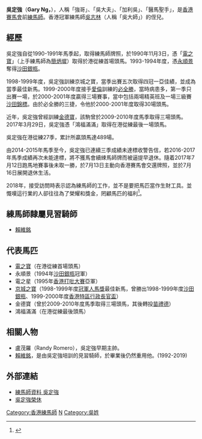 '''吳定強'''（'''Gary Ng，'''{{bd|1952年|12月6日}}），人稱「強哥」、「吳大夫」、「加利吳」、「醫馬聖手」，是[[香港賽馬會|香港賽馬會]]前[[練馬師|練馬師]]。香港冠軍練馬師[[吳志林|吳志林]]（人稱「吳大師」）的侄兒。

==經歷==
吳定強自從1990-1991年馬季起，取得練馬師牌照，於1990年11月3日，憑「[[電之寶|電之寶]]」（上手練馬師為[[簡炳墀|簡炳墀]]）取得於港從練首場頭馬。1993-1994年度，憑[[永順景|永順景]]奪得[[沙田銀瓶|沙田銀瓶]]。

1998-1999年度，吳定強訓練京城之寶，當季出賽五次取得四冠一亞佳績，並成為當季最佳新馬。1999-2000年度接手[[愛倫|愛倫]]訓練的[[必全勝|必全勝]]，當時病患多，第一季只出賽一場，於2000-2001年度贏得三場賽事，當中包括兩場精英班及一場三級賽[[沙田錦標|沙田錦標]]。由於必全勝的三捷，令他於2000-2001年度取得30場頭馬。

近年，吳定強曾經訓練[[金德寶|金德寶]]，該駒曾於2009-2010年度馬季取得三場頭馬。2017年3月29日，吳定強憑「鴻福滿滿」取得在港從練最後一場頭馬。

吳定強在港從練27季，累計所贏頭馬達489場。

由2014-2015年馬季至今，吳定強已連續三季成績未達標收警告信，若2016-2017年馬季成績再次未能達標，將不獲馬會續綀馬師牌而被逼提早退休。隨着2017年7月12日跑馬地賽事後未取一勝，於7月13日主動向香港賽馬會交還牌照，並於7月16日展開退休生活。

2018年，接受訪問時表示認為練馬師的工作，並不是要把馬匹當作生財工具。並慨嘆這行業的人卻往往為了榮耀和獎金，罔顧馬匹的福利<ref>{{Cite web |url=https://bkb.mpweekly.com/cu0001/20180804-79957 |title=【馬走了 馬照跑】退休練馬師吳定強：誰不是血肉之軀？ |access-date=2018-08-04 |archive-url=https://web.archive.org/web/20180804140325/https://bkb.mpweekly.com/cu0001/20180804-79957 |archive-date=2018-08-04 |dead-url=yes }}</ref>。

==練馬師隸屬見習騎師==
*[[賴維銘|賴維銘]]

==代表馬匹==
*[[電之寶|電之寶]]（在港從練首場頭馬）
*永順景（1994年[[沙田銀瓶|沙田銀瓶]]冠軍）
*電之星（1995年[[香港打吡大賽|香港打吡大賽]]亞軍）
*[[京城之寶|京城之寶]]（1998-1999年度[[冠軍人馬獎|冠軍人馬獎]]最佳新馬，曾勝出1998-1999年度[[沙田銀瓶|沙田銀瓶]]、1999-2000年度[[香港特區行政長官盃|香港特區行政長官盃]]） 
*金德寶（曾於2009-2010年度馬季取得三場頭馬，其後轉投[[苗禮德|苗禮德]]） 
*鴻福滿滿（在港從練最後頭馬）

==相關人物==
*盧茂羅（Randy Romero），吳定強早期主帥。
*[[賴維銘|賴維銘]]，是由吳定強培訓的見習騎師，於畢業後仍然重用他。(1992-2019)

==外部連結==
*[http://www.hkjc.com/chinese/racing/TrainerProfile.asp?TrainerCode=NTK&season=Current 練馬師資料 吳定強]{{Wayback|url=http://www.hkjc.com/chinese/racing/TrainerProfile.asp?TrainerCode=NTK&season=Current |date=20170719135819 }}
*[http://racing.on.cc/racing/new/20170714/rjnewa0003x0.html 吳定強榮休]{{Wayback|url=http://racing.on.cc/racing/new/20170714/rjnewa0003x0.html |date=20170802082359 }}

[[Category:香港練馬師|Category:香港練馬師]]
[[Category:聖保羅書院校友|N]]
[[Category:吳姓|Category:吳姓]]